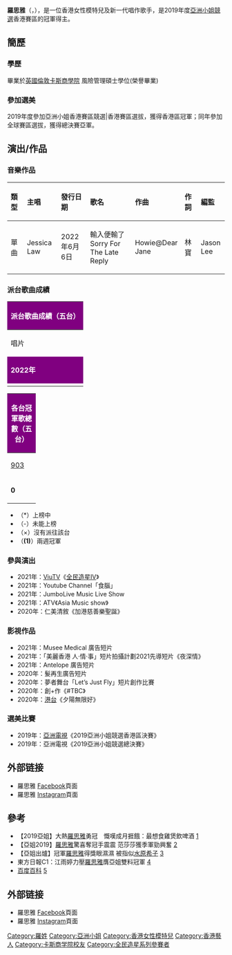 {{No footnotes|time=2020-09-22T17:10:54+00:00}}
{{藝人
| 姓名 = 羅思雅
| 類型 = 女藝人
| 圖片 =
| 圖片尺寸 = 260px
| 圖片替代 = 
| 圖片簡介 = 
| 英文名 = Jessica/Caca
| 出生日期 = 1994年2月13日
| 出生地點 = {{HKG-GBR}}
| 國籍 = {{CNHK}}
| 職業 = 自僱人士/模特兒
| 語言 = [[粵語|粵語]]、[[英語|英語]]、[[國語|國語]]、[[上海話|上海話]]
| 教育程度 = {{UK}}[[倫敦|倫敦]][[卡斯商學院|卡斯商學院]] 碩士學位
| 活躍年代 = 2019年至今
| 出道作 = 《輸入便輸了》
}}
'''羅思雅'''（{{lang-en|'''Jessica Law/Caca Law'''}}，{{bd|1994年|2月13日}}），是一位香港女性模特兒及新一代唱作歌手，是2019年度[[亞洲小姐競選|亞洲小姐競選]]香港賽區的冠軍得主。

== 簡歷 ==
=== 學歷 ===
畢業於[[英國|英國]][[倫敦|倫敦]][[卡斯商學院|卡斯商學院]] 風險管理碩士學位(榮譽畢業)
=== 參加選美 ===
2019年度參加亞洲小姐香港賽區競選|香港賽區選拔，獲得香港區冠軍；同年參加全球賽區選拔，獲得總決賽亞軍。

== 演出/作品 ==
=== 音樂作品 ===
{| class="wikitable"
!align="left" width="60px"| 類型
!align="left" width="100px"| 主唱
!align="left" width="120px"| 發行日期
!align="left" width="400px"| 歌名
!align="left" width="60px"| 作曲
!align="left" width="60px"| 作詞
!align="left" width="60px"| 編監
|-
| 單曲
| Jessica Law
| 2022年6月6日
| 輸入便輸了 Sorry For The Late Reply
| Howie@Dear Jane
| 林寶
| Jason Lee
|}

===派台歌曲成績===
{| class="wikitable" cellpadding="1"
|-
! style="background:purple; color:white" colspan="8" | '''派台歌曲成績（五台）'''
|-
| width="160"| 唱片 || width="160"| 歌曲 || width="50"| [[903專業推介|903]] || width="50"| [[歷年中文歌曲龍虎榜冠軍歌曲|RTHK]] || width="50"| [[新城勁爆流行榜|997]] || width="50"| [[勁歌金榜|TVB]] ||width="50"| [[Chill_Club_推介榜|ViuTV]] || width="240"| 備註
|-
! style="background:purple; color:white" colspan="8" | '''2022年'''
|-
|  || 輸入便輸了 || - || - || - || - || - ||
|}
{| class="wikitable" cellpadding="1"
|-
! style="background:purple; color:white" colspan="7" | '''各台冠軍歌總數（五台）'''
|-
|width="50"| [[903專業推介|903]] || width="50"| [[歷年中文歌曲龍虎榜冠軍歌曲|RTHK]] || width="50"| [[新城勁爆流行榜|997]] || width="50"| [[勁歌金榜|TVB]] || width="50"| [[Chill_Club_推介榜|ViuTV]] || width="260"| 備註
|-
| '''0''' || '''0''' || '''0''' || '''0'''|| '''0''' || '''五台冠軍歌總數：0'''<br>'''四台冠軍歌總數：0'''
|}

*（*）上榜中
*（-）未能上榜
*（×）沒有派往該台
*（'''(1)'''）兩週冠軍

=== 參與演出 ===
* 2021年：[[ViuTV|ViuTV]]《[[全民造星IV|全民造星IV]]》
* 2021年：Youtube Channel「食腦」
* 2021年：JumboLive Music Live Show
* 2021年：ATV《Asia Music show》
* 2020年：仁美清敘《加港慈善樂聖誕》

=== 影視作品 ===

* 2021年：Musee Medical 廣告短片
* 2021年：「美麗香港 人‧情‧事」短片拍攝計劃2021先導短片《夜深情》
* 2021年：Antelope 廣告短片
* 2020年：髮再生廣告短片
* 2020年：夢者舞台「Let’s Just Fly」短片創作比賽
* 2020年：創+作《#TBC》
* 2020年：[[港台|港台]]《夕陽無限好》

=== 選美比賽 ===

* 2019年：[[亞洲電視|亞洲電視]]《2019亞洲小姐競選香港區決賽》
* 2019年：亞洲電視《2019亞洲小姐競選總決賽》

== 外部链接 ==
* 羅思雅 [https://www.facebook.com/jessicacalaw Facebook]頁面
* 羅思雅 [https://www.instagram.com/jesslty213 Instagram]頁面

== 參考 ==
* 【2019亞姐】大熱[[羅思雅|羅思雅]]勇冠　慨嘆成月捱餓：最想食雞煲飲啤酒 [https://www.hk01.com/%E5%8D%B3%E6%99%82%E5%A8%9B%E6%A8%82/393831/2019%E4%BA%9E%E5%A7%90-%E5%A4%A7%E7%86%B1%E7%BE%85%E6%80%9D%E9%9B%85%E5%8B%87%E5%86%A0-%E6%85%A8%E5%98%86%E6%88%90%E6%9C%88%E6%8D%B1%E9%A4%93-%E6%9C%80%E6%83%B3%E9%A3%9F%E9%9B%9E%E7%85%B2%E9%A3%B2%E5%95%A4%E9%85%92]{{Wayback|url=https://www.hk01.com/%E5%8D%B3%E6%99%82%E5%A8%9B%E6%A8%82/393831/2019%E4%BA%9E%E5%A7%90-%E5%A4%A7%E7%86%B1%E7%BE%85%E6%80%9D%E9%9B%85%E5%8B%87%E5%86%A0-%E6%85%A8%E5%98%86%E6%88%90%E6%9C%88%E6%8D%B1%E9%A4%93-%E6%9C%80%E6%83%B3%E9%A3%9F%E9%9B%9E%E7%85%B2%E9%A3%B2%E5%95%A4%E9%85%92 |date=20200825211438 }} 
* 【亞姐2019】[[羅思雅|羅思雅]]驚喜奪冠手震震 范莎莎獲季軍勁興奮 [https://hk.appledaily.com/entertainment/20191103/CFUDTLUW6NOZHAASWHKWFB6QM4/]{{Wayback|url=https://hk.appledaily.com/entertainment/20191103/CFUDTLUW6NOZHAASWHKWFB6QM4/ |date=20201023034320 }}
* 【亞姐出爐】冠軍[[羅思雅|羅思雅]]得獎眼濕濕 被指似[[水原希子|水原希子]] [https://sina.com.hk/news/article/20191103/0/3/53/%E4%BA%9E%E5%A7%90%E5%87%BA%E7%88%90-%E5%86%A0%E8%BB%8D%E7%BE%85%E6%80%9D%E9%9B%85%E5%BE%97%E7%8D%8E%E7%9C%BC%E6%BF%95%E6%BF%95-%E8%A2%AB%E6%8C%87%E4%BC%BC%E6%B0%B4%E5%8E%9F%E5%B8%8C%E5%AD%90-10794619.html]{{Wayback|url=https://sina.com.hk/news/article/20191103/0/3/53/%E4%BA%9E%E5%A7%90%E5%87%BA%E7%88%90-%E5%86%A0%E8%BB%8D%E7%BE%85%E6%80%9D%E9%9B%85%E5%BE%97%E7%8D%8E%E7%9C%BC%E6%BF%95%E6%BF%95-%E8%A2%AB%E6%8C%87%E4%BC%BC%E6%B0%B4%E5%8E%9F%E5%B8%8C%E5%AD%90-10794619.html |date=20200807051349 }}
* 東方日報C1：江雨婷力壓[[羅思雅|羅思雅]]膺亞姐雙料冠軍 [https://hk.on.cc/hk/bkn/cnt/entertainment/20191230/bkn-20191230033334491-1230_00862_001.html]
* [[百度百科|百度百科]] [https://baike.baidu.com/item/%E7%BD%97%E6%80%9D%E9%9B%85/24233952]

== 外部链接 ==
* 羅思雅 [https://www.facebook.com/jessicacalaw Facebook]頁面
* 羅思雅 [https://www.instagram.com/jesslty213 Instagram]頁面

<references group="" responsive=""></references>
{{亞洲小姐|[[梁雪瑤|梁雪瑤]]|冠|2019年|[[蔡小蝶|蔡小蝶]]}}
{{亞洲小姐競選歷屆三甲得主}}
{{DEFAULTSORT: Law}}
[[Category:羅姓|Category:羅姓]]
[[Category:亞洲小姐|Category:亞洲小姐]]
[[Category:香港女性模特兒|Category:香港女性模特兒]]
[[Category:香港藝人|Category:香港藝人]]
[[Category:卡斯商学院校友|Category:卡斯商学院校友]]
[[Category:全民造星系列參賽者|Category:全民造星系列參賽者]]